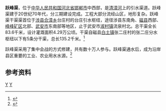 '''跃峰渠'''，位于[[中华人民共和国|中华人民共和国]][[河北省|河北省]][[邯郸市|邯郸市]]中西部，是[[清漳河|清漳河]]上的引水渠道。跃峰渠建于20世纪70年代，分三期建设完成。工程大部分流经山区，地形复杂。跃峰渠干渠渠首位于[[涉县|涉县]][[合漳乡|合漳乡]]台庄村的台庄引水枢纽，途径涉县东南角、[[磁县|磁县]]西部、[[峰峰矿区|峰峰矿区]]北部、[[武安市|武安市]]东南部等地区，止于武安市[[淑村镇|淑村镇]]流泉村北。总干渠全长83.6千米，设计灌溉面积4.29万公顷。干渠自磁县[[白土镇_(磁县)|白土镇]]张二庄村的张二庄分水枢纽以下有5条分干渠，总长135.2千米。<ref name="中国河湖大典">{{cite book zh |author=《[[中国河湖大典|中国河湖大典]]》编纂委员会 |title=《中国河湖大典·海河卷》 |format=M |edition=1 |location=北京 |publisher=中国水利水电出版社 |date=2013年1月 |pages=181页 |id= ISBN 978-7-5170-0563-6}}</ref>

跃峰渠采用了集中会战的方式修建，共有数十万人参与。跃峰渠通水后，成为沿岸县区重要的工业、农业用水水源。<ref>{{cite web |title=跃峰渠 |url=http://www.ff.gov.cn/zjff/whjd_27226/202002/t20200220_1248587.html |website=峰峰矿区人民政府 |accessdate=2020-12-27}}</ref>
==参考资料==
{{reflist}}
[[Category:海河水系|Y]]
[[Category:河北水利|Y]]